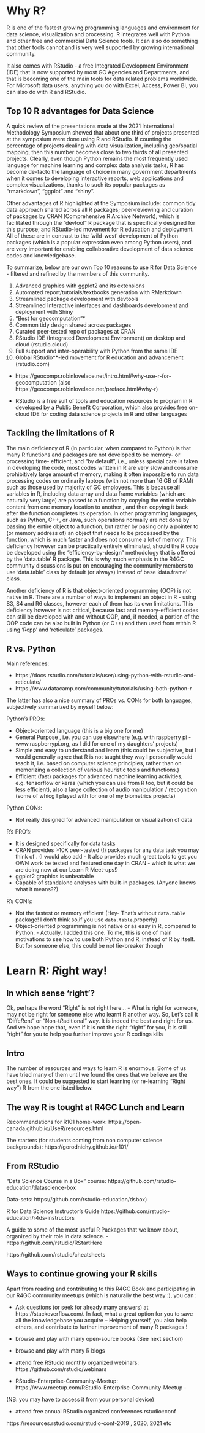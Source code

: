 


<!-- # (PART) GCcollab discussions {.unnumbered} -->




# Why R? 

<!-- This is the question many ask. - Why should I use/learn R?  -->

R is one of the fastest growing programming languages and environment for data science, visualization and processing. 
R integrates well with Python and other free and commercial Data Science tools. It can also do something that other tools cannot and is very well  supported by growing international community. 

It also comes with RStudio - a free Integrated Development Environment (IDE)  that is now supported by most GC Agencies and Departments, and that is becoming one of the main tools  for data related problems worldwide. For Microsoft data users, anything you do with  Excel, Access, Power BI, you can also do with R and RStudio.


 

## Top 10  R advantages for Data Science 

A quick review of the presentations made at the 2021 International Methodology Symposium showed that about one third of projects presented at the symposium were done using R and RStudio. If counting the percentage of projects dealing with data visualization, including geo/spatial mapping, then this number becomes close to two thirds of all presented projects. Clearly, even though Python remains the most frequently used language for machine learning and complex data analysis tasks, R has become de-facto the language of choice in many government departments when it comes to developing interactive reports, web applications and complex visualizations, thanks to such its popular packages as “rmarkdown”, “ggplot” and “shiny”.

Other advantages of R highlighted at the Symposium include: common tidy data approach shared across all R packages; peer-reviewing and curation of packages by CRAN (Comprehensive R Archive Network), which is facilitated through the “devtool” R package that is specifically designed for this purpose; and RStudio-led movement for R education and deployment. All of these are in contrast to the ‘wild-west’ development of Python packages (which is a popular expression even among Python users), and are very important for enabling collaborative development of data science codes and knowledgebase. 

To summarize, 
<!-- Table 1 presents the Top 10, most quoted by the R4GC community,  reasons to use R for data science. -->
<!-- There was much discussion around this topic, and  -->
below are our own Top 10 reasons to use R for Data Science - filtered and refined  by the members of this community. 

 


1. Advanced graphics with ggplot2 and its extensions
2. Automated report/tutorials/textbooks generation with RMarkdown
3. Streamlined package development with devtools
4. Streamlined Interactive interfaces and dashboards development and deployment with Shiny
5. “Best for geocomputation”*
6. Common tidy design shared across packages
7. Curated peer-tested  repo of packages at CRAN
8. RStudio IDE (Integrated Development Environment) on desktop and cloud (rstudio.cloud)
9. Full support and inter-operability with Python from the same IDE
10. Global RStudio**-led movement for R education and advancement (rstudio.com)
 
* https://geocompr.robinlovelace.net/intro.html#why-use-r-for-geocomputation (also https://geocompr.robinlovelace.net/preface.html#why-r)

* RStudio  is a free suit of tools and education resources to program in R developed by a Public Benefit Corporation, which also provides free on-cloud IDE for coding data science projects in R and other languages
 


<!-- R advantages: -->

<!-- Thousands of free curated peer-tested ready to use packages - including several for Natural Language Processing, record linking, Web Crawling, geocoding used in this App - from CRAN: https://cran.r-project.org -->
<!-- Global RStudio-led movement for R education and advancement - in contrast to “Wild West” development of Python. Latest rstudio::global(2021) counted over 10,000 attendees and lists over 50 free tutorials and presentations accessible from https://rstudio.com/conference/ -->
<!-- Free on-cloud IDE (Integrated Development Environment) to start learning and coding in R in no time: https://rstudio.cloud -->
<!-- Fast in-place processing of data tables: -->
<!-- Full Python - R support and f inter-operabilityvfrom the same RStudio IDE -->
<!-- Common tidy design shared across packages, -->
<!-- Advanced declarative graphics, -->
<!-- Streamlined package development, -->
<!-- Pipelining and other code optimizations, -->
<!-- Interactive interfaces for reports and dashboards, -->
<!-- Self-learning tools and free text books on all R subjects: from https://education.rstudio.com/ and https://bookdown.org/ -->
<!-- Professional publication suit that incorporates LaTeX and HTML, -->
<!-- Easy web-publishing of data reports and deployment of web-applications -->


## Tackling the limitations of R {#r_limitations}

The main deficiency of R (in particular, when compared to Python) is that many R functions and packages are not developed to be memory- or processing time- efficient, and "by default", i.e., unless special care is taken in developing the code, most codes written in R are very slow and consume prohibitively large amount of memory, making it often impossible to run data processing codes on ordinarily laptops (with not more than 16 GB of RAM) such as those used by majority of GC employees. This is because all variables in R, including data array and data frame variables (which are naturally very large) are passed to a function by copying the entire variable content from one memory location to another , and then copying it back after the function completes its operation. In other programming languages, such as Python, C++, or Java, such operations normally are not done by passing the entire object to a function, but rather by pasing only a pointer to (or memory address of) an object that needs to be processed by the function, which is much faster and does not consume a lot of memory. This deficiency however can be practically entirely eliminated, should the R code be developed using the "efficiency-by-design" methodology that is offered by the 'data.table' R package. This is why much emphasis in the R4GC community discussions is put on encouraging the community members to use 'data.table'  class by default (or always) instead of base 'data.frame' class. 

Another deficiency of R is that object-oriented programming (OOP) is not native in R. There are a number of ways to implement an object in R - using S3, S4 and R6 classes, however each of them has its own limitations. This deficiency however is not critical, because fast and memory-efficient codes can still be developed with and without OOP, and, if needed, a portion of the OOP code can be also built in Python (or C++) and then used from within R using 'Rcpp' and 'reticulate' packages. 


## R vs. Python 


Main references:

- https://docs.rstudio.com/tutorials/user/using-python-with-rstudio-and-reticulate/
- https://www.datacamp.com/community/tutorials/using-both-python-r

 The latter has also a nice summary of PROs vs. CONs for both languages, subjectively summarized by myself below:



Python's PROs:

- Object-oriented language (this is a big one for me)  
- General Purpose , i.e. you can use elsewhere (e.g. with raspberry pi  - www.raspberrypi.org, as I did for one of my daughters' projects)   
- Simple and easy to understand and learn  (this could be subjective, but I would generally agree that  R is not taught they way I personally would teach it, i.e.  based on computer science principles, rather than on  memorizing a collection of various heuristic tools and functions.)   
- Efficient (fast) packages for advanced machine learning activities, e.g. tensorflow or keras (which you can use from R too, but it could be less efficient), also a large collection of audio manipulation / recognition (some of whicg I played with for  one of my biometrics projects)

Python CONs:

- Not really designed for advanced manipulation or visualization of data


R's PRO's:

- It is designed specifically for data tasks
- CRAN provides >10K peer-tested (!) packages for any data task you may think of . (I would also add - It also provides much great tools to get you OWN work be tested and featured one day in CRAN - which is what we are doing now at our Learn R Meet-ups!)
- ggplot2 graphics is unbeatable
- Capable of standalone analyses with built-in packages. (Anyone knows what it means??)

R's CON's:

- Not the fastest or memory efficient (Hey- That's without `data.table` package! I don't think so,if you use `data.table`,properly)
- Object-oriented programming is not native or as easy in R, compared to Python. - Actually, I added this one. To me, this  is one of main motivations to see how to use both Python and R, instead of R by itself. But for someone else, this could be not tie-breaker though

# Learn R: *R*ight way!

<!-- and continue learning R -->

## In which sense 'right'? 
Ok, perhaps the word "Right" is not  right here... - What is right for someone, may not be right for someone else who learnt R another way. 
So, Let's call it "Diffe*R*ent" or "Non-t*R*aditional" way. It is indeed the best and right for us.  And we hope hope  that, even  if it is not the right "right" for you, it is still "right" for you to help you further improve your R  codings kills

## Intro 
The number of resources and ways to learn R is enormous.
Some of us have tried many of them until we found the ones that we believe are the best ones. 
It could be suggested to start learning (or re-learning "Right way") R from the one listed below.


## The way  R is tought at R4GC Lunch and Learn


Recommendations for R101 home-work:  https://open-canada.github.io/UseR/resources.html

The starters (for students coming from non computer science backgrounds):  https://gorodnichy.github.io/r101/




## From RStudio 

"Data Science Course in a Box" course:
https://github.com/rstudio-education/datascience-box

Data-sets: https://github.com/rstudio-education/dsbox)

R for Data Science Instructor's Guide
https://github.com/rstudio-education/r4ds-instructors



A guide to some of the most useful R Packages that we know about, organized by their role in data science. - https://github.com/rstudio/RStartHere



https://github.com/rstudio/cheatsheets

##  Ways to continue growing your R skills 

Apart from reading and contributing to this R4GC Book and participating in our R4GC community meetups (which is naturally the best way :), you can :

-  Ask questions (or seek for already many answers) at https://stackoverflow.com/.
In fact, what a great option for you to save all the knowledgebase you acquire --
Helping yourself, you also help others, and contribute to further improvement of many R packages ! 


- browse and play with many  open-source books (See next section)

- browse and play with many R blogs

- attend free RStudio monthly organized webinars: https://github.com/rstudio/webinars

- RStudio-Enterprise-Community-Meetup: 
https://www.meetup.com/RStudio-Enterprise-Community-Meetup - 

(NB: you may have to access it from your personal device)

 





- attend free annual RStudio organized conferences rstudio::conf

https://resources.rstudio.com/rstudio-conf-2019 , 2020, 2021 etc









